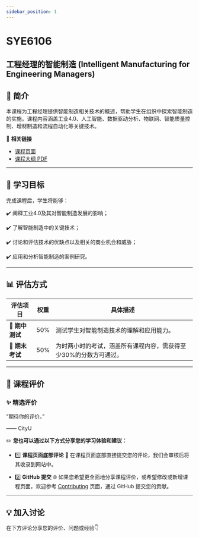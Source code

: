 ```yaml
---
sidebar_position: 1
---
```


# SYE6106
## 工程经理的智能制造 (Intelligent Manufacturing for Engineering Managers)

## **📘 简介**
本课程为工程经理提供智能制造相关技术的概述，帮助学生在组织中探索智能制造的实施。课程内容涵盖工业4.0、人工智能、数据驱动分析、物联网、智能质量控制、增材制造和流程自动化等关键技术。

🔗 **相关链接**
- [课程页面](https://www.cityu.edu.hk/catalogue/pg/202425/course/SYE6106.htm)
- [课程大纲 PDF](https://www.cityu.edu.hk/catalogue/pg/202425/course/SYE6106.pdf)

---

## **🎯 学习目标**

完成课程后，学生将能够：

✔️ 阐释工业4.0及其对智能制造发展的影响；

✔️ 了解智能制造中的关键技术；

✔️ 讨论和评估技术的优缺点以及相关的商业机会和威胁；

✔️ 应用和分析智能制造的案例研究。

---

## **📊 评估方式**

| **评估项目**         | **权重** | **具体描述**                                                                                       |
|---------------------|---------|---------------------------------------------------------------------------------------------------|
| **📂 期中测试**       | 50%      | 测试学生对智能制造技术的理解和应用能力。                                                             |
| **📝 期末考试**       | 50%      | 为时两小时的考试，涵盖所有课程内容，需获得至少30%的分数方可通过。                                          |

---

## **💬 课程评价**

### ✨ **精选评价**
<div className={commentStyles.commentBox}>
    <p className={commentStyles.commentText}>
        “期待你的评价。”
    </p>
    <p className={commentStyles.commentAuthor}>—— CityU</p>
</div>

✏️ **您也可以通过以下方式分享您的学习体验和建议：**

- 1️⃣ **课程页面底部评论**
💬 在课程页面底部直接提交您的评论，我们会审核后将其收录到网站中。

- 2️⃣ **GitHub 提交**
🌐 如果您希望更全面地分享课程评价，或希望修改或新增课程页面，欢迎参考 [Contributing](/contributing) 页面，通过 GitHub 提交您的贡献。

---

## **💡 加入讨论**

在下方评论分享您的评价、问题或经验👇
<Utterances />